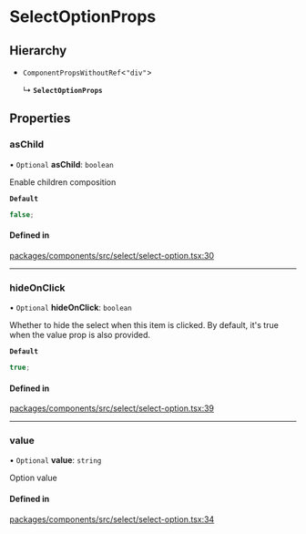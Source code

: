 # SelectOptionProps

## Hierarchy

- `ComponentPropsWithoutRef`\<`"div"`\>

  ↳ **`SelectOptionProps`**

## Properties

### asChild

• `Optional` **asChild**: `boolean`

Enable children composition

**`Default`**

```ts
false;
```

#### Defined in

[packages/components/src/select/select-option.tsx:30](https://github.com/vtex/shoreline/blob/6674ddada/packages/components/src/select/select-option.tsx#L30)

---

### hideOnClick

• `Optional` **hideOnClick**: `boolean`

Whether to hide the select when this item is clicked. By default, it's true when the value prop is also provided.

**`Default`**

```ts
true;
```

#### Defined in

[packages/components/src/select/select-option.tsx:39](https://github.com/vtex/shoreline/blob/6674ddada/packages/components/src/select/select-option.tsx#L39)

---

### value

• `Optional` **value**: `string`

Option value

#### Defined in

[packages/components/src/select/select-option.tsx:34](https://github.com/vtex/shoreline/blob/6674ddada/packages/components/src/select/select-option.tsx#L34)
